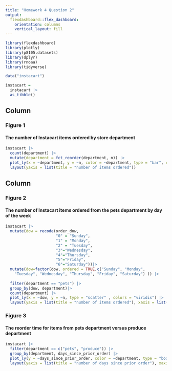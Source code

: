---
title: "Homework 4 Question 2"
output: 
  flexdashboard::flex_dashboard:
    orientation: columns
    vertical_layout: fill
---

```{r setup, include=FALSE}

library(flexdashboard)
library(plotly)
library(p8105.datasets)
library(dplyr)
library(rnoaa)
library(tidyverse)
```

```{r data, include=FALSE}
data("instacart")

instacart = 
  instacart |> 
  as_tibble()

```


Column {data-width=600}
-----------------------------------------------------------------------

### Figure 1
#### The number of Instacart items ordered by store department

```{r}
instacart |> 
  count(department) |> 
  mutate(department = fct_reorder(department, n)) |> 
  plot_ly(x = ~department, y = ~n, color = ~department, type = "bar", colors = "viridis") |>
  layout(yaxis = list(title = "number of items ordered"))
```

Column {data-width=400}
-----------------------------------------------------------------------

### Figure 2

#### The number of Instacart items ordered from the pets department by day of the week

```{r}


instacart |> 
  mutate(dow = recode(order_dow, 
                      "0" = "Sunday",
                      "1" = "Monday",
                      "2" = "Tuesday",
                      "3"="Wednesday",
                      "4"="Thursday",
                      "5"="Friday",
                      "6"="Saturday"))|>
  mutate(dow=factor(dow, ordered = TRUE,c("Sunday", "Monday", 
    "Tuesday", "Wednesday", "Thursday", "Friday", "Saturday") )) |>
  
  filter(department == "pets") |>
  group_by(dow, department)|>
  count(department) |> 
  plot_ly(x = ~dow, y = ~n, type = "scatter" , colors = "viridis") |>
  layout(yaxis = list(title = "number of items ordered"), xaxis = list(title = "day of the week"))


```

### Figure 3
#### The reorder time for items from pets department versus produce department

```{r}
instacart |>
  filter(department == c("pets", "produce")) |>
  group_by(department, days_since_prior_order) |>
  plot_ly(y = ~days_since_prior_order, color = ~department, type = "box", colors = "viridis")|>
  layout(yaxis = list(title = "number of days since prior order"), xaxis = list(title = "department"))

```
